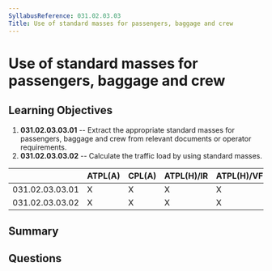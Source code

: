 ```yaml
---
SyllabusReference: 031.02.03.03
Title: Use of standard masses for passengers, baggage and crew
---
```


# Use of standard masses for passengers, baggage and crew

## Learning Objectives

1.  **031.02.03.03.01** -- Extract the appropriate standard masses for
    passengers, baggage and crew from relevant documents or operator
    requirements.
2.  **031.02.03.03.02** -- Calculate the traffic load by using standard masses.

|                 | ATPL(A) | CPL(A) | ATPL(H)/IR | ATPL(H)/VFR | CPL(H) | IR | CBIR(A) |
| --------------- | ------- | ------ | ---------- | ----------- | ------ | -- | ------- |
| 031.02.03.03.01 | X       | X      | X          | X           | X      |    |         |
| 031.02.03.03.02 | X       | X      | X          | X           | X      |    |         |

## Summary

## Questions

